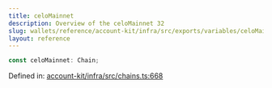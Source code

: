 ```yaml
---
title: celoMainnet
description: Overview of the celoMainnet 32
slug: wallets/reference/account-kit/infra/src/exports/variables/celoMainnet
layout: reference
---
```


```ts
const celoMainnet: Chain;
```

Defined in: [account-kit/infra/src/chains.ts:668](https://github.com/alchemyplatform/aa-sdk/blob/923a52171f7246172caf350853843e6680197da9/account-kit/infra/src/chains.ts#L668)
